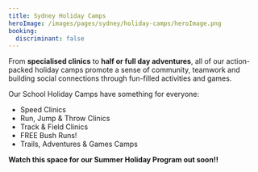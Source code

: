 ```yaml
---
title: Sydney Holiday Camps
heroImage: /images/pages/sydney/holiday-camps/heroImage.png
booking:
  discriminant: false
---
```

From **specialised clinics** to **half or full day adventures**, all of our action-packed holiday camps promote a sense of community, teamwork and building social connections through fun-filled activities and games.

Our School Holiday Camps have something for everyone:

* Speed Clinics
* Run, Jump & Throw Clinics
* Track & Field Clinics
* FREE Bush Runs!
* Trails, Adventures & Games Camps

**Watch this space for our Summer Holiday Program out soon!!**

##
